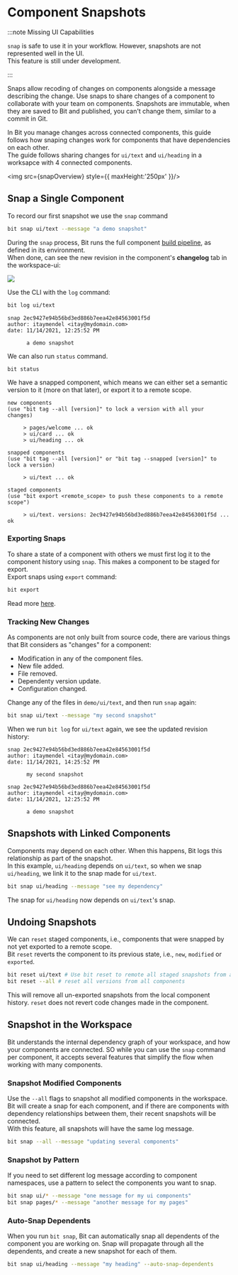 
# Component Snapshots

:::note Missing UI Capabilities

`snap` is safe to use it in your workflow. However, snapshots are not represented well in the UI.  
This feature is still under development.

:::

Snaps allow recoding of changes on components alongside a message describing the change. Use snaps to share changes of a component to collaborate with your team on components. Snapshots are immutable, when they are saved to Bit and published, you can't change them, similar to a commit in Git.

In Bit you manage changes across connected components, this guide follows how snaping changes work for components that have dependencies on each other.  
The guide follows sharing changes for `ui/text` and `ui/heading` in a worksapce with 4 connected components.

<img src={snapOverview} style={{ maxHeight:'250px' }}/>

## Snap a Single Component

To record our first snapshot we use the `snap` command

```bash
bit snap ui/text --message "a demo snapshot"
```

During the `snap` process, Bit runs the full component [build pipeline](/docs/dev-services/builder/build-pipelines#build-pipelines), as defined in its environment.  
When done, can see the new revision in the component's **changelog** tab in the workspace-ui:

<img src={firstSnapHistory} />

Use the CLI with the `log` command:

```bash
bit log ui/text
```

```
snap 2ec9427e94b56bd3ed886b7eea42e84563001f5d
author: itaymendel <itay@mydomain.com>
date: 11/14/2021, 12:25:52 PM

      a demo snapshot
```

We can also run `status` command.

```
bit status
```

We have a snapped component, which means we can either set a semantic version to it (more on that later), or export it to a remote scope.

```
new components
(use "bit tag --all [version]" to lock a version with all your changes)

     > pages/welcome ... ok
     > ui/card ... ok
     > ui/heading ... ok
                         
snapped components
(use "bit tag --all [version]" or "bit tag --snapped [version]" to lock a version)

     > ui/text ... ok
                         
staged components
(use "bit export <remote_scope> to push these components to a remote scope")

     > ui/text. versions: 2ec9427e94b56bd3ed886b7eea42e84563001f5d ... ok
```

### Exporting Snaps

To share a state of a component with others we must first log it to the component history using `snap`. This makes a component to be staged for export.  
Export snaps using `export` command:

```bash
bit export
```

Read more [here](docs/workspace/exporting-components).

### Tracking New Changes

As components are not only built from source code, there are various things that Bit considers as "changes" for a component:

- Modification in any of the component files.
- New file added.
- File removed.
- Dependenty version update.
- Configuration changed.

Change any of the files in `demo/ui/text`, and then run `snap` again:

```bash
bit snap ui/text --message "my second snapshot"
```

When we run `bit log` for `ui/text` again, we see the updated revision history:

```
snap 2ec9427e94b56bd3ed886b7eea42e84563001f5d
author: itaymendel <itay@mydomain.com>
date: 11/14/2021, 14:25:52 PM

      my second snapshot

snap 2ec9427e94b56bd3ed886b7eea42e84563001f5d
author: itaymendel <itay@mydomain.com>
date: 11/14/2021, 12:25:52 PM

      a demo snapshot
```

## Snapshots with Linked Components

Components may depend on each other. When this happens, Bit logs this relationship as part of the snapshot.  
In this example, `ui/heading` depends on `ui/text`, so when we snap `ui/heading`, we link it to the snap made for `ui/text`.

```bash
bit snap ui/heading --message "see my dependency"
```

The snap for `ui/heading` now depends on `ui/text`'s snap.

## Undoing Snapshots

We can `reset` staged components, i.e., components that were snapped by not yet exported to a remote scope.  
Bit `reset` reverts the component to its previous state, i.e., `new`, `modified` or `exported`.


```bash
bit reset ui/text # Use bit reset to remote all staged snapshots from a component
bit reset --all # reset all versions from all components
```

This will remove all un-exported snapshots from the local component history. `reset` does not revert code changes made in the component.

##  Snapshot in the Workspace

Bit understands the internal dependency graph of your workspace, and how your components are connected. SO while you can use the `snap` command per component, it accepts several features that simplify the flow when working with many components.

### Snapshot Modified Components

Use the `--all` flags to snapshot all modified components in the workspace. Bit will create a snap for each component, and if there are components with dependency relationships between them, their recent snapshots will be connected.  
With this feature, all snapshots will have the same log message.

```bash
bit snap --all --message "updating several components"
```

### Snapshot by Pattern

If you need to set different log message according to component namespaces, use a pattern to select the components you want to snap.

```bash
bit snap ui/* --message "one message for my ui components"
bit snap pages/* --message "another message for my pages"
```

### Auto-Snap Dependents

When you run `bit snap`, Bit can automatically snap all dependents of the component you are working on. Snap will propagate through all the dependents, and create a new snapshot for each of them.

```bash
bit snap ui/heading --message "my heading" --auto-snap-dependents
```
